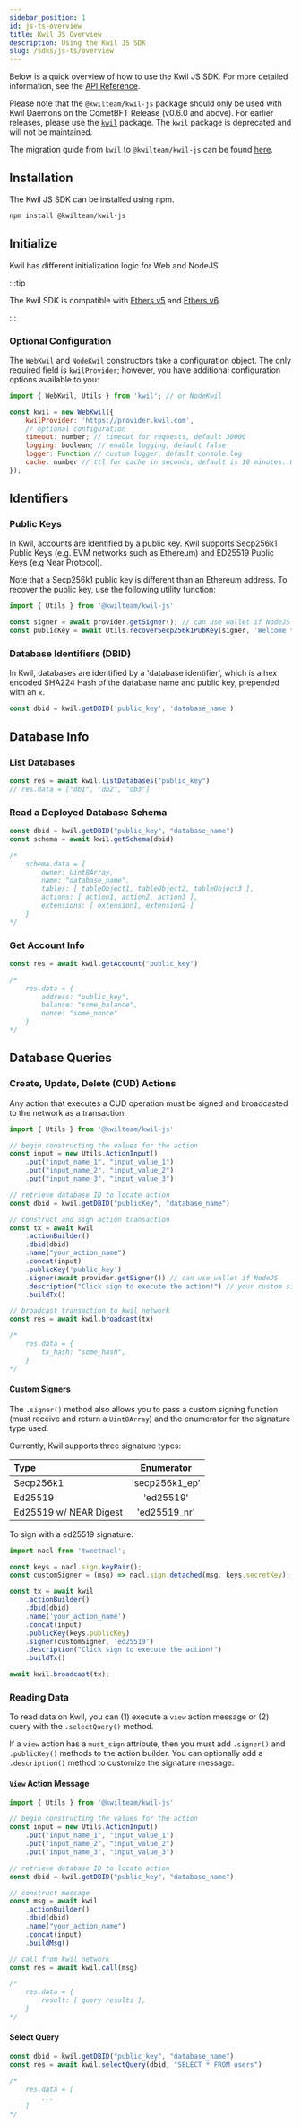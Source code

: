 ```yaml
---
sidebar_position: 1
id: js-ts-overview
title: Kwil JS Overview
description: Using the Kwil JS SDK
slug: /sdks/js-ts/overview
---
```


Below is a quick overview of how to use the Kwil JS SDK.  For more detailed information, see the [API Reference](/docs/sdks/js-ts/apis).

Please note that the `@kwilteam/kwil-js` package should only be used with Kwil Daemons on the CometBFT Release (v0.6.0 and above).  For earlier releases, please use the [`kwil`](https://www.npmjs.com/package/kwil) package. The `kwil` package is deprecated and will not be maintained.

The migration guide from `kwil` to `@kwilteam/kwil-js` can be found [here](/docs/sdks/js-ts/migration).

## Installation

The Kwil JS SDK can be installed using npm.

```bash
npm install @kwilteam/kwil-js
```

## Initialize

Kwil has different initialization logic for Web and NodeJS

:::tip

The Kwil SDK is compatible with [Ethers v5](https://docs.ethers.org/v5/) and [Ethers v6](https://docs.ethers.org/v6/).

:::

<InitTabs />

### Optional Configuration

The `WebKwil` and `NodeKwil` constructors take a configuration object. The only required field is `kwilProvider`; however, you have additional configuration options available to you:

```js
import { WebKwil, Utils } from 'kwil'; // or NodeKwil

const kwil = new WebKwil({
    kwilProvider: 'https://provider.kwil.com',
    // optional configuration
    timeout: number; // timeout for requests, default 30000
    logging: boolean; // enable logging, default false
    logger: Function // custom logger, default console.log
    cache: number // ttl for cache in seconds, default is 10 minutes. 0 disables cache.
});

```

## Identifiers

### Public Keys

In Kwil, accounts are identified by a public key. Kwil supports Secp256k1 Public Keys (e.g. EVM networks such as Ethereum) and ED25519 Public Keys (e.g Near Protocol).

Note that a Secp256k1 public key is different than an Ethereum address. To recover the public key, use the following utility function:

```javascript
import { Utils } from '@kwilteam/kwil-js'

const signer = await provider.getSigner(); // can use wallet if NodeJS
const publicKey = await Utils.recoverSecp256k1PubKey(signer, 'Welcome to our app! Sign this message to reveal your public key.'); 
```

### Database Identifiers (DBID)

In Kwil, databases are identified by a 'database identifier', which is a hex encoded SHA224 Hash of the database name and public key, prepended with an `x`.

```javascript
const dbid = kwil.getDBID('public_key', 'database_name')
```

## Database Info

### List Databases 

``` javascript
const res = await kwil.listDatabases("public_key")
// res.data = ["db1", "db2", "db3"]
```

### Read a Deployed Database Schema
``` javascript
const dbid = kwil.getDBID("public_key", "database_name")
const schema = await kwil.getSchema(dbid)

/*
    schema.data = {
        owner: Uint8Array,
        name: "database_name",
        tables: [ tableObject1, tableObject2, tableObject3 ],
        actions: [ action1, action2, action3 ],
        extensions: [ extension1, extension2 ]
    }
*/
```

### Get Account Info

``` javascript
const res = await kwil.getAccount("public_key")

/*
    res.data = {
        address: "public_key",
        balance: "some_balance",
        nonce: "some_nonce"
    }
*/
```

## Database Queries

### Create, Update, Delete (CUD) Actions

Any action that executes a CUD operation must be signed and broadcasted to the network as a transaction.

``` javascript
import { Utils } from '@kwilteam/kwil-js'

// begin constructing the values for the action
const input = new Utils.ActionInput()
    .put("input_name_1", "input_value_1")
    .put("input_name_2", "input_value_2")
    .put("input_name_3", "input_value_3")

// retrieve database ID to locate action
const dbid = kwil.getDBID("publicKey", "database_name")

// construct and sign action transaction
const tx = await kwil
    .actionBuilder()
    .dbid(dbid)
    .name("your_action_name")
    .concat(input)
    .publicKey('public_key')
    .signer(await provider.getSigner()) // can use wallet if NodeJS
    .description("Click sign to execute the action!") // your custom signature message to appear in browser wallet
    .buildTx()

// broadcast transaction to kwil network
const res = await kwil.broadcast(tx)

/*
    res.data = {
        tx_hash: "some_hash",
    }
*/
```

#### Custom Signers

The `.signer()` method also allows you to pass a custom signing function (must receive and return a `Uint8Array`) and the enumerator for the signature type used.

Currently, Kwil supports three signature types:

| Type  | Enumerator |
|:----- |:------:|
| Secp256k1  | 'secp256k1_ep' |
| Ed25519    | 'ed25519' |
| Ed25519 w/ NEAR Digest | 'ed25519_nr' |

To sign with a ed25519 signature:

```javascript
import nacl from 'tweetnacl';

const keys = nacl.sign.keyPair();
const customSigner = (msg) => nacl.sign.detached(msg, keys.secretKey);

const tx = await kwil
    .actionBuilder()
    .dbid(dbid)
    .name('your_action_name')
    .concat(input)
    .publicKey(keys.publicKey)
    .signer(customSigner, 'ed25519')
    .description("Click sign to execute the action!")
    .buildTx()

await kwil.broadcast(tx);
```

### Reading Data

To read data on Kwil, you can (1) execute a `view` action message or (2) query with the `.selectQuery()` method.

If a `view` action has a `must_sign` attribute, then you must add `.signer()` and `.publicKey()` methods to the action builder. You can optionally add a `.description()` method to customize the signature message.

#### `View` Action Message

```javascript
import { Utils } from '@kwilteam/kwil-js'

// begin constructing the values for the action
const input = new Utils.ActionInput()
    .put("input_name_1", "input_value_1")
    .put("input_name_2", "input_value_2")
    .put("input_name_3", "input_value_3")

// retrieve database ID to locate action
const dbid = kwil.getDBID("public_key", "database_name")

// construct message
const msg = await kwil
    .actionBuilder()
    .dbid(dbid)
    .name("your_action_name")
    .concat(input)
    .buildMsg()

// call from kwil network
const res = await kwil.call(msg)

/*
    res.data = {
        result: [ query results ],
    }
*/
```

#### Select Query

``` javascript
const dbid = kwil.getDBID("public_key", "database_name")
const res = await kwil.selectQuery(dbid, "SELECT * FROM users")

/*
    res.data = [
        ...
    ]
*/
```